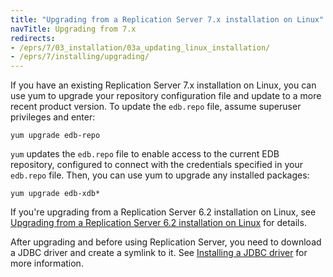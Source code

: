 ```yaml
---
title: "Upgrading from a Replication Server 7.x installation on Linux"
navTitle: Upgrading from 7.x
redirects:
- /eprs/7/03_installation/03a_updating_linux_installation/
- /eprs/7/installing/upgrading/
---
```


If you have an existing Replication Server 7.x installation on Linux, you can use yum to upgrade your repository configuration file and update to a more recent product version. To update the `edb.repo` file, assume superuser privileges and enter:

`yum upgrade edb-repo`

`yum` updates the `edb.repo` file to enable access to the current EDB repository, configured to connect with the credentials specified in your `edb.repo` file. Then, you can use yum to upgrade any installed packages:

`yum upgrade edb-xdb*`

If you're upgrading from a Replication Server 6.2 installation on Linux, see [Upgrading from a Replication Server 6.2 installation on Linux](upgrading_with_xdb_rpm_package) for details.

After upgrading and before using Replication Server, you need to download a JDBC driver and create a symlink to it. See [Installing a JDBC driver](../installing_jdbc_driver/) for more information.


